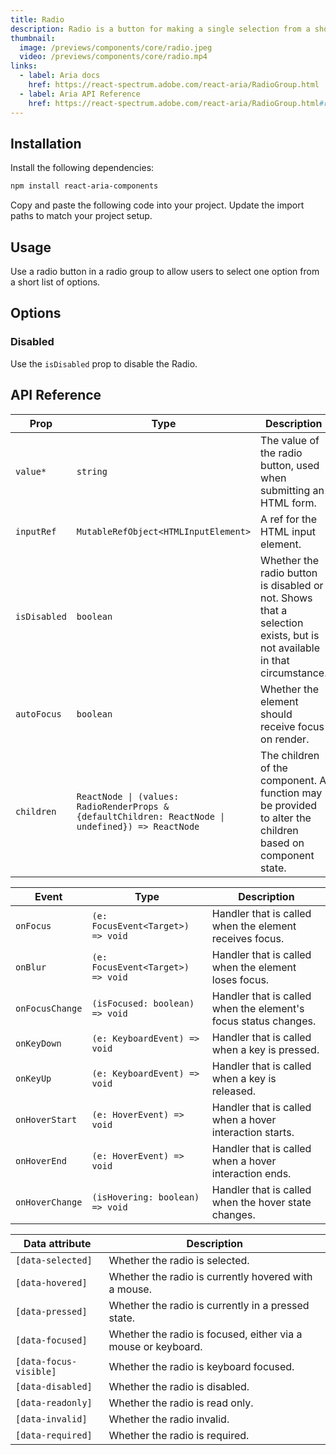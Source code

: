 ---
title: Radio
description: Radio is a button for making a single selection from a short list of options.
thumbnail:
  image: /previews/components/core/radio.jpeg
  video: /previews/components/core/radio.mp4
links:
  - label: Aria docs
    href: https://react-spectrum.adobe.com/react-aria/RadioGroup.html
  - label: Aria API Reference
    href: https://react-spectrum.adobe.com/react-aria/RadioGroup.html#radio
---

<ComponentPreview name="demos/components/core/radio/default" />

## Installation

<Steps>
  <Step>Install the following dependencies:</Step>

```bash
npm install react-aria-components
```

  <Step>Copy and paste the following code into your project.</Step>
  <ComponentSource name="components/core/default/radio/radio" />
  <Step>Update the import paths to match your project setup.</Step>
</Steps>

## Usage

Use a radio button in a radio group to allow users to select one option from a short list of options.

## Options

### Disabled

Use the `isDisabled` prop to disable the Radio.

<ComponentPreview name="demos/components/core/radio/disabled" />

## API Reference

| Prop         | Type                                                                                               | Description                                                                                                            |
| ------------ | -------------------------------------------------------------------------------------------------- | ---------------------------------------------------------------------------------------------------------------------- |
| `value*`     | `string`                                                                                           | The value of the radio button, used when submitting an HTML form.                                                      |
| `inputRef`   | `MutableRefObject<HTMLInputElement>`                                                               | A ref for the HTML input element.                                                                                      |
| `isDisabled` | `boolean`                                                                                          | Whether the radio button is disabled or not. Shows that a selection exists, but is not available in that circumstance. |
| `autoFocus`  | `boolean`                                                                                          | Whether the element should receive focus on render.                                                                    |
| `children`   | `ReactNode \| (values: RadioRenderProps & {defaultChildren: ReactNode \| undefined}) => ReactNode` | The children of the component. A function may be provided to alter the children based on component state.              |

| Event           | Type                              | Description                                                     |
| --------------- | --------------------------------- | --------------------------------------------------------------- |
| `onFocus`       | `(e: FocusEvent<Target>) => void` | Handler that is called when the element receives focus.         |
| `onBlur`        | `(e: FocusEvent<Target>) => void` | Handler that is called when the element loses focus.            |
| `onFocusChange` | `(isFocused: boolean) => void`    | Handler that is called when the element's focus status changes. |
| `onKeyDown`     | `(e: KeyboardEvent) => void`      | Handler that is called when a key is pressed.                   |
| `onKeyUp`       | `(e: KeyboardEvent) => void`      | Handler that is called when a key is released.                  |
| `onHoverStart`  | `(e: HoverEvent) => void`         | Handler that is called when a hover interaction starts.         |
| `onHoverEnd`    | `(e: HoverEvent) => void`         | Handler that is called when a hover interaction ends.           |
| `onHoverChange` | `(isHovering: boolean) => void`   | Handler that is called when the hover state changes.            |

| Data attribute         | Description                                                   |
| ---------------------- | ------------------------------------------------------------- |
| `[data-selected]`      | Whether the radio is selected.                                |
| `[data-hovered]`       | Whether the radio is currently hovered with a mouse.          |
| `[data-pressed]`       | Whether the radio is currently in a pressed state.            |
| `[data-focused]`       | Whether the radio is focused, either via a mouse or keyboard. |
| `[data-focus-visible]` | Whether the radio is keyboard focused.                        |
| `[data-disabled]`      | Whether the radio is disabled.                                |
| `[data-readonly]`      | Whether the radio is read only.                               |
| `[data-invalid]`       | Whether the radio invalid.                                    |
| `[data-required]`      | Whether the radio is required.                                |
